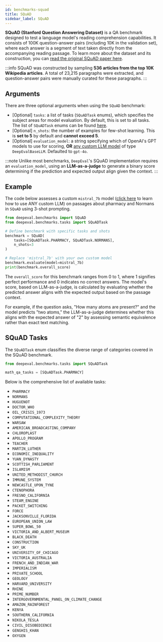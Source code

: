 ```yaml
---
id: benchmarks-squad
title: SQuAD
sidebar_label: SQuAD
---
```


**SQuAD (Stanford Question Answering Dataset)** is a QA benchmark designed to test a language model's reading comprehension capabilities. It consists of 100K question-answer pairs (including 10K in the validation set), where each answer is a segment of text taken directly from the accompanying reading passage. To learn more about the dataset and its construction, you can [read the original SQuAD paper here](https://arxiv.org/pdf/1606.05250).

:::info
SQuAD was constructed by sampling **536 articles from the top 10K Wikipedia articles**. A total of 23,215 paragraphs were extracted, and question-answer pairs were manually curated for these paragraphs.
:::

## Arguments

There are three optional arguments when using the `SQuAD` benchmark:

- [Optional] `tasks`: a list of tasks (`SQuADTask` enums), which specifies the subject areas for model evaluation. By default, this is set to all tasks. The list of `SQuADTask` enums can be found [here](#squad-tasks).
- [Optional] `n_shots`: the number of examples for few-shot learning. This is **set to 5** by default and **cannot exceed 5**.
- [Optional] `evaluation_model`: a string specifying which of OpenAI's GPT models to use for scoring, **OR** [any custom LLM model](/docs/metrics-introduction#using-a-custom-llm) of type `DeepEvalBaseLLM`. Defaulted to `gpt-4o`.

:::note
Unlike most benchmarks, `DeepEval`'s SQuAD implementation requires an `evaluation_model`, using an **LLM-as-a-judge** to generate a binary score determining if the prediction and expected output align given the context.
:::

## Example

The code below assesses a custom `mistral_7b` model ([click here](/guides/guides-using-custom-llms) to learn how to use ANY custom LLM) on passages about pharmacy and Normans in `SQuAD` using 3-shot prompting.

```python
from deepeval.benchmarks import SQuAD
from deepeval.benchmarks.tasks import SQuADTask

# Define benchmark with specific tasks and shots
benchmark = SQuAD(
    tasks=[SQuADTask.PHARMACY, SQuADTask.NORMANS],
    n_shots=3
)

# Replace 'mistral_7b' with your own custom model
benchmark.evaluate(model=mistral_7b)
print(benchmark.overall_score)
```

The `overall_score` for this benchmark ranges from 0 to 1, where 1 signifies perfect performance and 0 indicates no correct answers. The model's score, based on LLM-as-a-judge, is calculated by evaluating whether the predicted answer aligns with the expected output based on the passage context.

For example, if the question asks, "How many atoms are present?" and the model predicts "two atoms," the LLM-as-a-judge determines whether this aligns with the expected answer of "2" by assessing semantic equivalence rather than exact text matching.

## SQuAD Tasks

The `SQuADTask` enum classifies the diverse range of categories covered in the SQuAD benchmark.

```python
from deepeval.benchmarks.tasks import SQuADTask

math_qa_tasks = [SQuADTask.PHARMACY]
```

Below is the comprehensive list of available tasks:

- `PHARMACY`
- `NORMANS`
- `HUGUENOT`
- `DOCTOR_WHO`
- `OIL_CRISIS_1973`
- `COMPUTATIONAL_COMPLEXITY_THEORY`
- `WARSAW`
- `AMERICAN_BROADCASTING_COMPANY`
- `CHLOROPLAST`
- `APOLLO_PROGRAM`
- `TEACHER`
- `MARTIN_LUTHER`
- `ECONOMIC_INEQUALITY`
- `YUAN_DYNASTY`
- `SCOTTISH_PARLIAMENT`
- `ISLAMISM`
- `UNITED_METHODIST_CHURCH`
- `IMMUNE_SYSTEM`
- `NEWCASTLE_UPON_TYNE`
- `CTENOPHORA`
- `FRESNO_CALIFORNIA`
- `STEAM_ENGINE`
- `PACKET_SWITCHING`
- `FORCE`
- `JACKSONVILLE_FLORIDA`
- `EUROPEAN_UNION_LAW`
- `SUPER_BOWL_50`
- `VICTORIA_AND_ALBERT_MUSEUM`
- `BLACK_DEATH`
- `CONSTRUCTION`
- `SKY_UK`
- `UNIVERSITY_OF_CHICAGO`
- `VICTORIA_AUSTRALIA`
- `FRENCH_AND_INDIAN_WAR`
- `IMPERIALISM`
- `PRIVATE_SCHOOL`
- `GEOLOGY`
- `HARVARD_UNIVERSITY`
- `RHINE`
- `PRIME_NUMBER`
- `INTERGOVERNMENTAL_PANEL_ON_CLIMATE_CHANGE`
- `AMAZON_RAINFOREST`
- `KENYA`
- `SOUTHERN_CALIFORNIA`
- `NIKOLA_TESLA`
- `CIVIL_DISOBEDIENCE`
- `GENGHIS_KHAN`
- `OXYGEN`
